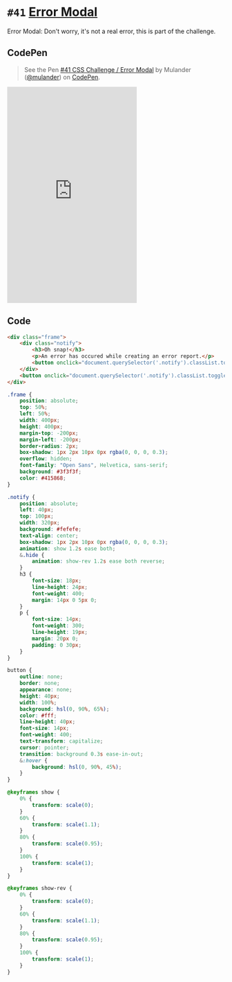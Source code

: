 
<Meta />

# `#41` [Error Modal](https://100dayscss.com/days/41/)

Error Modal: Don&#x27;t worry, it&#x27;s not a real error, this is part of the challenge.

## CodePen

> See the Pen [#41 CSS Challenge / Error Modal](https://codepen.io/mulander/pen/QWzNerJ)
by Mulander ([@mulander](https://codepen.io/mulander))
on [CodePen](https://codepen.io).

<iframe
  height="500"
  className="w-full my-10 bg-gray-200"
  scrolling="no"
  title="#41 CSS Challenge / Error Modal"
  src="https://codepen.io/mulander/embed/QWzNerJ?default-tab=html%2Cresult"
  frameBorder="no"
  loading="lazy"
  allowtransparency="true"
  allowFullScreen={true}
>

</iframe>

## Code

```html
<div class="frame">
	<div class="notify">
		<h3>Oh snap!</h3>
		<p>An error has occured while creating an error report.</p>
		<button onclick="document.querySelector('.notify').classList.toggle('hide')">dismiss</button>
	</div>
	<button onclick="document.querySelector('.notify').classList.toggle('hide')">toggle</button>
</div>
```

```css
.frame {
	position: absolute;
	top: 50%;
	left: 50%;
	width: 400px;
	height: 400px;
	margin-top: -200px;
	margin-left: -200px;
	border-radius: 2px;
	box-shadow: 1px 2px 10px 0px rgba(0, 0, 0, 0.3);
	overflow: hidden;
	font-family: "Open Sans", Helvetica, sans-serif;
	background: #3f3f3f;
	color: #415868;
}

.notify {
	position: absolute;
	left: 40px;
	top: 100px;
	width: 320px;
	background: #fefefe;
	text-align: center;
	box-shadow: 1px 2px 10px 0px rgba(0, 0, 0, 0.3);
	animation: show 1.2s ease both;
	&.hide {
		animation: show-rev 1.2s ease both reverse;
	}
	h3 {
		font-size: 18px;
		line-height: 24px;
		font-weight: 400;
		margin: 14px 0 5px 0;
	}
	p {
		font-size: 14px;
		font-weight: 300;
		line-height: 19px;
		margin: 20px 0;
		padding: 0 30px;
	}
}

button {
	outline: none;
	border: none;
	appearance: none;
	height: 40px;
	width: 100%;
	background: hsl(0, 90%, 65%);
	color: #fff;
	line-height: 40px;
	font-size: 14px;
	font-weight: 400;
	text-transform: capitalize;
	cursor: pointer;
	transition: background 0.3s ease-in-out;
	&:hover {
		background: hsl(0, 90%, 45%);
	}
}

@keyframes show {
	0% {
		transform: scale(0);
	}
	60% {
		transform: scale(1.1);
	}
	80% {
		transform: scale(0.95);
	}
	100% {
		transform: scale(1);
	}
}

@keyframes show-rev {
	0% {
		transform: scale(0);
	}
	60% {
		transform: scale(1.1);
	}
	80% {
		transform: scale(0.95);
	}
	100% {
		transform: scale(1);
	}
}
```